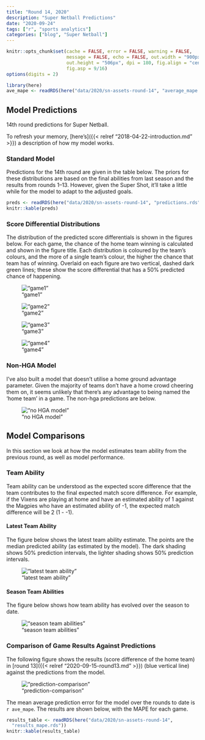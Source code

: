 ```yaml
---
title: "Round 14, 2020"
description: "Super Netball Predictions"
date: "2020-09-24"
tags: ["r", "sports analytics"]
categories: ["blog", "Super Netball"]
---
```


<!-- Time-stamp: <2019-04-27 13:42:06 (slane)> -->

```r
knitr::opts_chunk$set(cache = FALSE, error = FALSE, warning = FALSE,
                      message = FALSE, echo = FALSE, out.width = "900px",
                      out.height = "506px", dpi = 180, fig.align = "center",
                      fig.asp = 9/16)
options(digits = 2)

```

```r
library(here)
ave_mape <- readRDS(here("data/2020/sn-assets-round-14", "average_mape.rds"))

```

## Model Predictions

14th round predictions for Super Netball.

To refresh your memory, [here's]({{< relref "2018-04-22-introduction.md" >}}) a description of how my model works.

### Standard Model

Predictions for the 14th round are given in the table below. The priors for these distributions are based on the final abilities from last season and the results from rounds 1--13. However, given the Super Shot, it'll take a little while for the model to adapt to the adjusted goals.

```r
preds <- readRDS(here("data/2020/sn-assets-round-14", "predictions.rds"))
knitr::kable(preds)

```

### Score Differential Distributions

The distribution of the predicted score differentials is shown in the figures below. For each game, the chance of the home team winning is calculated and shown in the figure title. Each distribution is coloured by the team's colours, and the more of a single team's colour, the higher the chance that team has of winning. Overlaid on each figure are two vertical, dashed dark green lines; these show the score differential that has a 50% predicted chance of happening.

!["game1"](/sn-assets/2020/round14/game-1.png)

!["game2"](/sn-assets/2020/round14/game-2.png)

!["game3"](/sn-assets/2020/round14/game-3.png)

!["game4"](/sn-assets/2020/round14/game-4.png)

### Non-HGA Model

I've also built a model that doesn't utilise a home ground advantage parameter. Given the majority of teams don't have a home crowd cheering them on, it seems unlikely that there's any advantage to being named the 'home team' in a game. The non-hga predictions are below.

!["no HGA model"](/sn-assets/2020/round14/plot-grid-no-hga.png)

## Model Comparisons

In this section we look at how the model estimates team ability from the previous round, as well as model performance.

### Team Ability

Team ability can be understood as the expected score difference that the team contributes to the final expected match score difference. For example, if the Vixens are playing at home and have an estimated ability of 1 against the Magpies who have an estimated ability of -1, the expected match difference will be 2 (1 - -1).

#### Latest Team Ability

The figure below shows the latest team ability estimate. The points are the median predicted ability (as estimated by the model). The dark shading shows 50% prediction intervals, the lighter shading shows 50% prediction intervals.

!["latest team ability"](/sn-assets/2020/round14/abilities-latest.png)

#### Season Team Abilities

The figure below shows how team ability has evolved over the season to date.

!["season team abilities"](/sn-assets/2020/round14/abilities.png)

### Comparison of Game Results Against Predictions

The following figure shows the results (score difference of the home team) in [round 13]({{< relref "2020-09-15-round13.md" >}}) (blue vertical line) against the predictions from the model.

!["prediction-comparison"](/sn-assets/2020/round14/plot-grid-comparison.png)

The mean average prediction error for the model over the rounds to date is `r ave_mape`. The results are shown below, with the MAPE for each game.

```r
results_table <- readRDS(here("data/2020/sn-assets-round-14",
  "results_mape.rds"))
knitr::kable(results_table)

```
